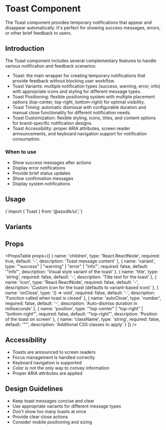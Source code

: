 
# Toast Component

The Toast component provides temporary notifications that appear and disappear automatically. It's perfect for showing success messages, errors, or other brief feedback to users.

## Introduction

The Toast component includes several complementary features to handle various notification and feedback scenarios:

- Toast: the main wrapper for creating temporary notifications that provide feedback without blocking user workflow.
- Toast Variants: multiple notification types (success, warning, error, info) with appropriate icons and styling for different message types.
- Toast Positioning: flexible positioning system with multiple placement options (top-center, top-right, bottom-right) for optimal visibility.
- Toast Timing: automatic dismissal with configurable duration and manual close functionality for different notification needs.
- Toast Customization: flexible styling, icons, titles, and content options for brand-specific notification designs.
- Toast Accessibility: proper ARIA attributes, screen reader announcements, and keyboard navigation support for notification consumption.

### When to use
- Show success messages after actions
- Display error notifications
- Provide brief status updates
- Show confirmation messages
- Display system notifications

## Usage

<CodeBlock language="tsx">
{`import { Toast } from '@azodik/ui';`}
</CodeBlock>

## Variants

<ComponentRenderer componentName="toast" />

## Props

<PropsTable props={[
  {
    name: 'children',
    type: 'React.ReactNode',
    required: true,
    default: '-',
    description: 'Toast message content'
  },
  {
    name: 'variant',
    type: '"success" | "warning" | "error" | "info"',
    required: false,
    default: '"info"',
    description: 'Visual style variant of the toast'
  },
  {
    name: 'title',
    type: 'string',
    required: false,
    default: '-',
    description: 'Title text for the toast'
  },
  {
    name: 'icon',
    type: 'React.ReactNode',
    required: false,
    default: '-',
    description: 'Custom icon for the toast (defaults to variant-based icon)'
  },
  {
    name: 'onClose',
    type: '() => void',
    required: false,
    default: '-',
    description: 'Function called when toast is closed'
  },
  {
    name: 'autoClose',
    type: 'number',
    required: false,
    default: '-',
    description: 'Auto-dismiss duration in milliseconds'
  },
  {
    name: 'position',
    type: '"top-center" | "top-right" | "bottom-right"',
    required: false,
    default: '"top-right"',
    description: 'Position of the toast on screen'
  },
  {
    name: 'className',
    type: 'string',
    required: false,
    default: '""',
    description: 'Additional CSS classes to apply'
  }
]} />

## Accessibility

- Toasts are announced to screen readers
- Focus management is handled correctly
- Keyboard navigation is supported
- Color is not the only way to convey information
- Proper ARIA attributes are applied

## Design Guidelines

- Keep toast messages concise and clear
- Use appropriate variants for different message types
- Don't show too many toasts at once
- Provide clear close actions
- Consider mobile positioning and sizing

<ComponentNavigation />
